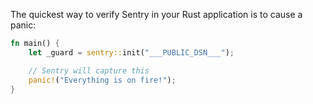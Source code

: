The quickest way to verify Sentry in your Rust application is to cause a panic:

<SignInNote />

```rust
fn main() {
    let _guard = sentry::init("___PUBLIC_DSN___");

    // Sentry will capture this
    panic!("Everything is on fire!");
}
```
